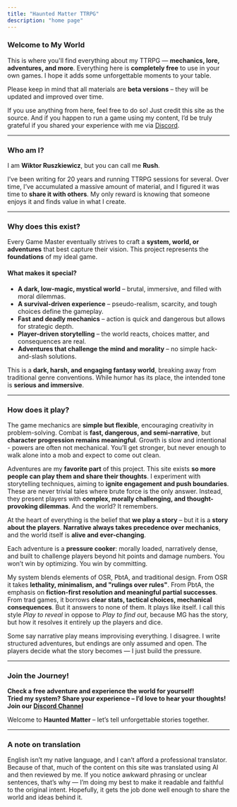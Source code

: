 ```yaml
---
title: "Haunted Matter TTRPG"
description: "home page"
---
```

### **Welcome to My World**

This is where you'll find everything about my TTRPG — **mechanics, lore, adventures, and more**. Everything here is **completely free** to use in your own games. I hope it adds some unforgettable moments to your table.

Please keep in mind that all materials are **beta versions** – they will be updated and improved over time.

If you use anything from here, feel free to do so! Just credit this site as the source. And if you happen to run a game using my content, I’d be truly grateful if you shared your experience with me via <a href="https://discord.gg/zMx9mPKgwA">Discord</a>.

---

### **Who am I?**

I am **Wiktor Ruszkiewicz**, but you can call me **Rush**.

I’ve been writing for 20 years and running TTRPG sessions for several. Over time, I’ve accumulated a massive amount of material, and I figured it was time to **share it with others**. My only reward is knowing that someone enjoys it and finds value in what I create.

---

### **Why does this exist?**

Every Game Master eventually strives to craft a **system, world, or adventures** that best capture their vision. This project represents the **foundations** of my ideal game.

#### **What makes it special?**

- **A dark, low-magic, mystical world** – brutal, immersive, and filled with moral dilemmas.  
- **A survival-driven experience** – pseudo-realism, scarcity, and tough choices define the gameplay.  
- **Fast and deadly mechanics** – action is quick and dangerous but allows for strategic depth.  
- **Player-driven storytelling** – the world reacts, choices matter, and consequences are real.  
- **Adventures that challenge the mind and morality** – no simple hack-and-slash solutions.

This is a **dark, harsh, and engaging fantasy world**, breaking away from traditional genre conventions. While humor has its place, the intended tone is **serious and immersive**.

---

### **How does it play?**

The game mechanics are **simple but flexible**, encouraging creativity in problem-solving. Combat is **fast, dangerous, and semi-narrative**, but **character progression remains meaningful**. Growth is slow and intentional - powers are often not mechanical. You’ll get stronger, but never enough to walk alone into a mob and expect to come out clean.

Adventures are my **favorite part** of this project. This site exists **so more people can play them and share their thoughts**. I experiment with storytelling techniques, aiming to **ignite engagement and push boundaries**. These are never trivial tales where brute force is the only answer. Instead, they present players with **complex, morally challenging, and thought-provoking dilemmas**. And the world? It remembers.

At the heart of everything is the belief that **we play a story** – but it is a **story about the players**. **Narrative always takes precedence over mechanics**, and the world itself is **alive and ever-changing**.

Each adventure is a **pressure cooker**: morally loaded, narratively dense, and built to challenge players beyond hit points and damage numbers. You won’t win by optimizing. You win by committing.

My system blends elements of OSR, PbtA, and traditional design.
From OSR it takes **lethality, minimalism, and "rulings over rules"**.
From PbtA, the emphasis on **fiction-first resolution and meaningful partial successes**.
From trad games, it borrows **clear stats, tactical choices, mechanical consequences**.
But it answers to none of them. It plays like itself.
I call this style _Play to reveal_ in oppose to _Play to find out_, because MG has the story, but how it resolves it entirely up the players and dice.

Some say narrative play means improvising everything. I disagree. I write structured adventures, but endings are only assumed and open. The players decide what the story becomes — I just build the pressure.

---

### **Join the Journey!**

**Check a free adventure and experience the world for yourself!**  
**Tried my system? Share your experience – I’d love to hear your thoughts!**
**Join our <a href="https://discord.gg/zMx9mPKgwA">Discord Channel</a>**

Welcome to **Haunted Matter** – let’s tell unforgettable stories together.

---

### A note on translation

English isn’t my native language, and I can’t afford a professional translator. Because of that, much of the content on this site was translated using AI and then reviewed by me. If you notice awkward phrasing or unclear sentences, that’s why — I’m doing my best to make it readable and faithful to the original intent. Hopefully, it gets the job done well enough to share the world and ideas behind it.